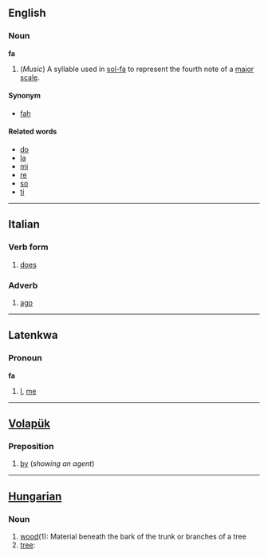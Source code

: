 ==English==
===Noun===
'''fa'''

#(''Music'') A syllable used in [[sol-fa]] to represent the fourth note of a [[major scale]].

====Synonym====
*[[fah]]

====Related words====
*[[do]]
*[[la]]
*[[mi]]
*[[re]]
*[[so]]
*[[ti]]

----
==Italian==
===Verb form===
#[[does]]

===Adverb===
#[[ago]]
----
==Latenkwa==
===Pronoun===
'''fa'''

#[[I]], [[me]]
----

==[[Volapük]]== 
===Preposition=== 

#[[by]] (''showing an agent'')


----

==[[Hungarian]]== 
===Noun=== 

#[[wood]](1): Material beneath the bark of the trunk or branches of a tree
#[[tree]]: